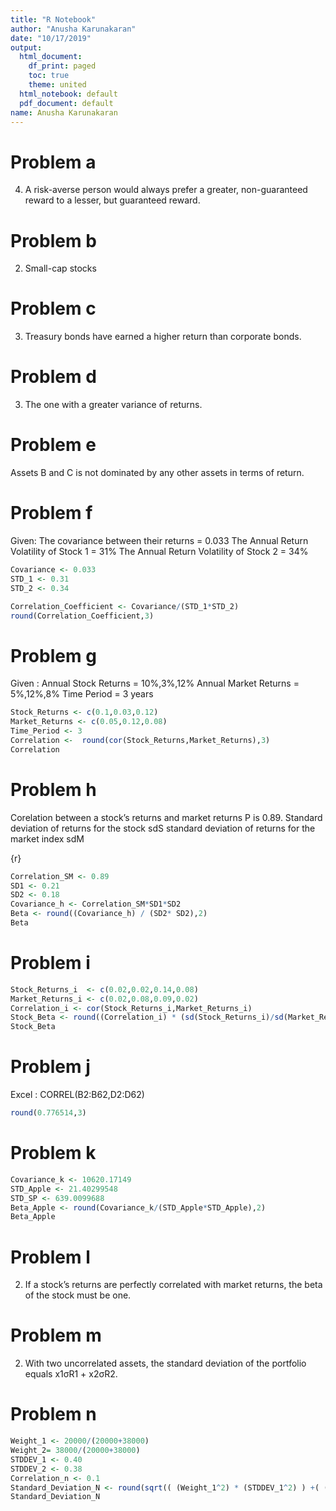 ---
title: "R Notebook"
author: "Anusha Karunakaran"
date: "10/17/2019"
output:
  html_document:
    df_print: paged
    toc: true
    theme: united
  html_notebook: default
  pdf_document: default
name: Anusha Karunakaran
---


# Problem a
4. A risk-averse person would always prefer a greater, non-guaranteed reward to a lesser,
but guaranteed reward.

# Problem b
2. Small-cap stocks

# Problem c
3. Treasury bonds have earned a higher return than corporate bonds.

# Problem d
3. The one with a greater variance of returns.

# Problem e
Assets B and C is not dominated by any other assets in terms of return.

# Problem f

Given:
The covariance between their returns = 0.033
The Annual Return Volatility of Stock 1 = 31%
The Annual Return Volatility of Stock 2 = 34%

```{r}
Covariance <- 0.033
STD_1 <- 0.31
STD_2 <- 0.34

Correlation_Coefficient <- Covariance/(STD_1*STD_2)
round(Correlation_Coefficient,3)
```

# Problem g
Given :
Annual Stock Returns = 10%,3%,12%
Annual Market Returns = 5%,12%,8%
Time Period = 3 years


```{r}
Stock_Returns <- c(0.1,0.03,0.12)
Market_Returns <- c(0.05,0.12,0.08)
Time_Period <- 3
Correlation <-  round(cor(Stock_Returns,Market_Returns),3)
Correlation
```



# Problem h
Corelation between a stock’s returns and market returns P is 0.89.
Standard deviation of returns for the stock sdS
standard deviation of returns for the market index sdM

{r}

```{r}
Correlation_SM <- 0.89
SD1 <- 0.21
SD2 <- 0.18
Covariance_h <- Correlation_SM*SD1*SD2
Beta <- round((Covariance_h) / (SD2* SD2),2)
Beta
```



# Problem i 
```{r}
Stock_Returns_i  <- c(0.02,0.02,0.14,0.08)
Market_Returns_i <- c(0.02,0.08,0.09,0.02)
Correlation_i <- cor(Stock_Returns_i,Market_Returns_i)
Stock_Beta <- round((Correlation_i) * (sd(Stock_Returns_i)/sd(Market_Returns_i)),3)
Stock_Beta
```


# Problem j
Excel : CORREL(B2:B62,D2:D62)

```{r}
round(0.776514,3)
```


# Problem k
```{r}
Covariance_k <- 10620.17149
STD_Apple <- 21.40299548
STD_SP <- 639.0099688
Beta_Apple <- round(Covariance_k/(STD_Apple*STD_Apple),2)
Beta_Apple
```




# Problem l
2. If a stock’s returns are perfectly correlated with market returns, the beta of the stock
must be one.


# Problem m
2. With two uncorrelated assets, the standard deviation of the portfolio equals x1σR1 +
x2σR2.

# Problem n
```{r}
Weight_1 <- 20000/(20000+38000)
Weight_2= 38000/(20000+38000)
STDDEV_1 <- 0.40
STDDEV_2 <- 0.38
Correlation_n <- 0.1
Standard_Deviation_N <- round(sqrt(( (Weight_1^2) * (STDDEV_1^2) ) +( (Weight_2^2) * (STDDEV_2^2) ) + (2*Weight_1*Weight_2*Correlation_n*STDDEV_1*STDDEV_2)),2)
Standard_Deviation_N
```

